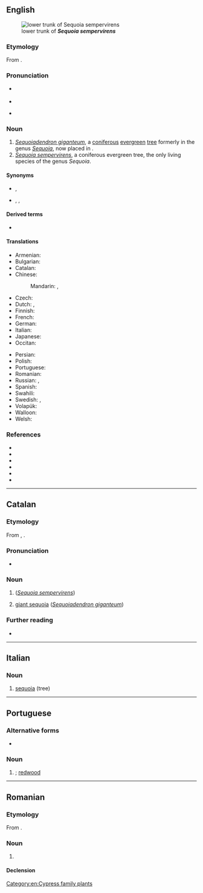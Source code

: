 {{also|Sequoia|sequóia|séquoia}}
==English==
[[Image:Iluvatar redwood 400.jpg|thumb|lower trunk of '''''Sequoia sempervirens''''']]

===Etymology===
From {{uder|en|mul|Sequoia||genus}}.

===Pronunciation===
* {{a|UK}} {{IPA|en|/səˈkwɔɪ.ə/}}
* {{audio|en|LL-Q1860 (eng)-Vealhurl-sequoia.wav|Audio (Southern England)}}
* {{a|US}} {{IPA|en|/sɪˈkwɔɪ.ə/}}

===Noun===
{{en-noun}}

# ''[[Sequoiadendron giganteum]]'', a [[coniferous]] [[evergreen]] [[tree]] formerly in the genus ''[[Sequoia]]'', now placed in {{taxlink|Sequoiadendron|genus}}.
# ''[[Sequoia sempervirens]]'', a coniferous evergreen tree, the only living species of the genus ''Sequoia''.

====Synonyms====
* {{sense|Sequoiadendron giganteum}} {{l|en|giant sequoia}}, {{vern|Sierra redwood}}
* {{sense|Sequoia sempervirens}} {{l|en|redwood}} {{qualifier|in California}}, {{vern|coast redwood}}, {{vern|California redwood}}

====Derived terms====
* {{l|en|metasequoia}}

====Translations====
{{trans-top|tree}}
* Armenian: {{t+|hy|սեկվոյա|sc=Armn}}
* Bulgarian: {{t|bg|секвоя|f}}
* Catalan: {{t|ca|sequoia|f}}
* Chinese:
*: Mandarin: {{t+|cmn|紅杉|sc=Hani}}, {{t+|cmn|红杉|tr=hóngshān|sc=Hani}}
* Czech: {{t|cs|sekvoj|f}}
* Dutch: {{t+|nl|sequoia}}, {{t|nl|reuzenpijnboom}}
* Finnish: {{t+|fi|punapuu}}
* French: {{t+|fr|séquoia|m}}
* German: {{t+|de|Mammutbaum|m}}
* Italian: {{t+|it|sequoia|f}}
* Japanese: {{t|ja|セコイア|tr=sekoia}}
* Occitan: {{t|oc|sequòia|f}}
{{trans-mid}}
* Persian: {{t|fa|سکویا|tr=sekoyá|sc=fa-Arab}}
* Polish: {{t+|pl|sekwoja|f}}
* Portuguese: {{t+|pt|sequoia|f}}
* Romanian: {{t+|ro|sequoia|m}}
* Russian: {{t+|ru|секво́йя|f}}, {{t+|ru|кра́сное де́рево|n}}
* Spanish: {{t+|es|secuoya|f}}
* Swahili: {{t|sw|sekwoya}}
* Swedish: {{t+|sv|sekvoja|c}}, {{t+|sv|rödvedsträd|n}}
* Volapük: {{t|vo|gianasekvoyad}}
* Walloon: {{t+|wa|secoya|m}}
* Welsh: {{t|cy|secwoia|f}}
{{trans-bottom}}

===References===
* {{pedia|Sequoiadendron giganteum|i=1}}
* {{specieslite|Sequoiadendron giganteum|i=1}}
* {{comcatlite|Sequoiadendron giganteum|i=1}}
* {{pedia|Sequoia sempervirens|i=1}}
* {{specieslite|Sequoia sempervirens|i=1}}
* {{comcatlite|Sequoia sempervirens|i=1}}

[[Category:en:Cypress family plants]]

----

==Catalan==
{{wikipedia|lang=ca}}

===Etymology===
From {{bor|ca|en|sequoia}}, {{named-after|ca|nat=Cherokee|occ=polymath|Sequoyah|wplink==|nocap=1}}.

===Pronunciation===
* {{ca-IPA}}

===Noun===
{{it-noun|f}}

# {{vern|coast redwood}} (''[[Sequoia sempervirens]]'')
# [[giant sequoia]] (''[[Sequoiadendron giganteum]]'')
#: {{syn|ca|sequoia gegant|sequoia vermella}}

===Further reading===
* {{R:IEC2}}

{{C|ca|Cypress family plants}}

----

==Italian==
{{wikipedia|lang=it}}

===Noun===
{{it-noun|f}}

# [[#English|sequoia]] (tree)

{{C|it|Conifers}}

----

==Portuguese==

===Alternative forms===
* {{alt|pt|sequóia||pre-1990}}

===Noun===
{{pt-noun|f}}

# {{lb|pt|sequoia}}; [[redwood]] {{gloss|''{{ll|mul|Sequoia sempervirens}}'', a very large coniferous tree of North America}}

----

==Romanian==

===Etymology===
From {{bor|ro|mul|Sequoia}}.

===Noun===
{{ro-noun|m|sequoia}}

# {{l|en|sequoia}}

====Declension====
{{ro-noun-m|pl=sequoia}}